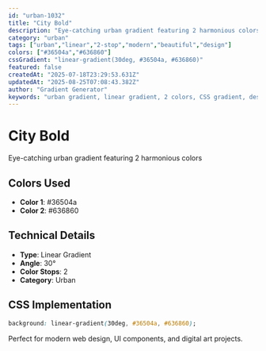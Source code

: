 ```yaml
---
id: "urban-1032"
title: "City Bold"
description: "Eye-catching urban gradient featuring 2 harmonious colors"
category: "urban"
tags: ["urban","linear","2-stop","modern","beautiful","design"]
colors: ["#36504a","#636860"]
cssGradient: "linear-gradient(30deg, #36504a, #636860)"
featured: false
createdAt: "2025-07-18T23:29:53.631Z"
updatedAt: "2025-08-25T07:08:43.382Z"
author: "Gradient Generator"
keywords: "urban gradient, linear gradient, 2 colors, CSS gradient, design, #36504a, #636860"
---
```


# City Bold

Eye-catching urban gradient featuring 2 harmonious colors

## Colors Used
- **Color 1**: #36504a
- **Color 2**: #636860

## Technical Details
- **Type**: Linear Gradient
- **Angle**: 30°
- **Color Stops**: 2
- **Category**: Urban

## CSS Implementation
```css
background: linear-gradient(30deg, #36504a, #636860);
```

Perfect for modern web design, UI components, and digital art projects.
